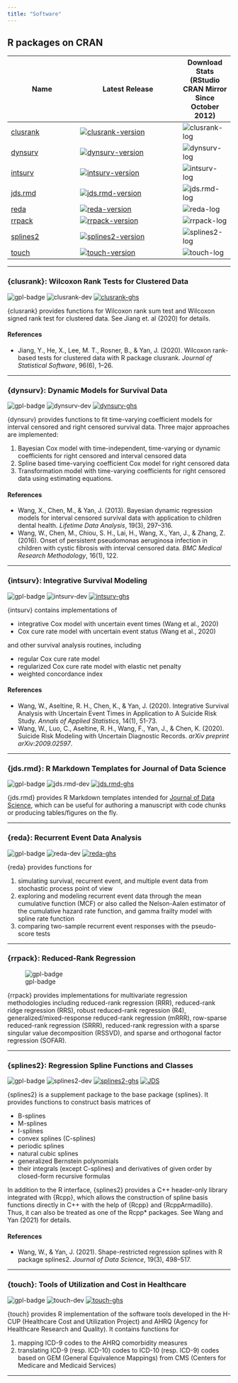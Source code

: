 ```yaml
---
title: "Software"
---
```


## R packages on CRAN

<div id="pre-r-pkg-table"></div>

| Name                          | Latest Release                               | Download Stats (RStudio CRAN Mirror Since October 2012) |
|-------------------------------|----------------------------------------------|-----------------------|
| [clusrank](#clusrank)         | [![clusrank-version]][clusrank-cran]         | ![clusrank-log]       |
| [dynsurv](#dynsurv)           | [![dynsurv-version]][dynsurv-cran]           | ![dynsurv-log]        |
| [intsurv](#intsurv)           | [![intsurv-version]][intsurv-cran]           | ![intsurv-log]        |
| [jds.rmd](#jds.rmd)           | [![jds.rmd-version]][jds.rmd-cran]           | ![jds.rmd-log]        |
| [reda](#reda)                 | [![reda-version]][reda-cran]                 | ![reda-log]           |
| [rrpack](#rrpack)             | [![rrpack-version]][rrpack-cran]             | ![rrpack-log]         |
| [splines2](#splines2)         | [![splines2-version]][splines2-cran]         | ![splines2-log]       |
| [touch](#touch)               | [![touch-version]][touch-cran]               | ![touch-log]          |



<div id="r-pkg-details">

---

### {clusrank}: Wilcoxon Rank Tests for Clustered Data {#clusrank}

![gpl-badge] ![clusrank-dev] [![clusrank-ghs]][clusrank-gh]

{clusrank} provides functions for Wilcoxon rank sum test and
Wilcoxon signed rank test for clustered data.
See Jiang et. al (2020) for details.

#### References

- Jiang, Y., He, X., Lee, M. T., Rosner, B., & Yan, J. (2020). Wilcoxon
  rank-based tests for clustered data with R package clusrank. *Journal of
  Statistical Software*, 96(6), 1–26.

---

### {dynsurv}: Dynamic Models for Survival Data {#dynsurv}

![gpl-badge] ![dynsurv-dev] [![dynsurv-ghs]][dynsurv-gh]

{dynsurv} provides functions to fit time-varying coefficient models for
interval censored and right censored survival data. Three major approaches are
implemented:

1. Bayesian Cox model with time-independent, time-varying or dynamic
   coefficients for right censored and interval censored data
1. Spline based time-varying coefficient Cox model for right censored data
1. Transformation model with time-varying coefficients for right censored data
   using estimating equations.

#### References

- Wang, X., Chen, M., & Yan, J. (2013). Bayesian dynamic regression models for
  interval censored survival data with application to children dental
  health. *Lifetime Data Analysis*, 19(3), 297–316.
- Wang, W., Chen, M., Chiou, S. H., Lai, H., Wang, X., Yan, J., & Zhang,
  Z. (2016). Onset of persistent pseudomonas aeruginosa infection in children
  with cystic fibrosis with interval censored data. *BMC Medical Research
  Methodology*, 16(1), 122.

---

### {intsurv}: Integrative Survival Modeling {#intsurv}
![gpl-badge] ![intsurv-dev] [![intsurv-ghs]][intsurv-gh]

{intsurv} contains implementations of

- integrative Cox model with uncertain event times (Wang et al., 2020)
- Cox cure rate model with uncertain event status (Wang et al., 2020)

and other survival analysis routines, including

- regular Cox cure rate model
- regularized Cox cure rate model with elastic net penalty
- weighted concordance index

#### References

- Wang, W., Aseltine, R. H., Chen, K., & Yan, J. (2020). Integrative Survival
  Analysis with Uncertain Event Times in Application to A Suicide Risk
  Study. *Annals of Applied Statistics*, 14(1), 51-73.
- Wang, W., Luo, C., Aseltine, R. H., Wang, F., Yan, J., & Chen,
  K. (2020). Suicide Risk Modeling with Uncertain Diagnostic Records. *arXiv
  preprint arXiv:2009.02597*.

---

### {jds.rmd}: R Markdown Templates for Journal of Data Science {#jds.rmd}

![gpl-badge] ![jds.rmd-dev] [![jds.rmd-ghs]][jds.rmd-gh]

{jds.rmd} provides R Markdown templates intended for
[Journal of Data Science][jds-url], which can be useful for authoring
a manuscript with code chunks or producing tables/figures on the fly.

---

### {reda}: Recurrent Event Data Analysis {#reda}

![gpl-badge] ![reda-dev] [![reda-ghs]][reda-gh]

{reda} provides functions for

1. simulating survival, recurrent event, and multiple event data from
   stochastic process point of view
2. exploring and modeling recurrent event data through the mean cumulative
   function (MCF) or also called the Nelson-Aalen estimator of the cumulative
   hazard rate function, and gamma frailty model with spline rate function
3. comparing two-sample recurrent event responses with the pseudo-score tests

---

### {rrpack}: Reduced-Rank Regression {#rrpack}

![gpl-badge]

{rrpack} provides implementations for multivariate regression methodologies
including reduced-rank regression (RRR), reduced-rank ridge regression (RRS),
robust reduced-rank regression (R4), generalized/mixed-response reduced-rank
regression (mRRR), row-sparse reduced-rank regression (SRRR), reduced-rank
regression with a sparse singular value decomposition (RSSVD), and sparse and
orthogonal factor regression (SOFAR).

---

### {splines2}: Regression Spline Functions and Classes {#splines2}

![gpl-badge] ![splines2-dev] [![splines2-ghs]][splines2-gh] [![JDS](https://img.shields.io/badge/JDS-10.6339%2F21--JDS1020-brightgreen)](https://doi.org/10.6339/21-JDS1020)

{splines2} is a supplement package to the base package {splines}.
It provides functions to construct basis matrices of

- B-splines
- M-splines
- I-splines
- convex splines (C-splines)
- periodic splines
- natural cubic splines
- generalized Bernstein polynomials
- their integrals (except C-splines) and derivatives of given order by
  closed-form recursive formulas

In addition to the R interface, {splines2} provides a C++ header-only
library integrated with {Rcpp}, which allows the construction of
spline basis functions directly in C++ with the help of {Rcpp} and
{RcppArmadillo}.
Thus, it can also be treated as one of the Rcpp\* packages.
See Wang and Yan (2021) for details.

#### References

- Wang, W., & Yan, J. (2021). Shape-restricted regression splines with R package
  splines2. *Journal of Data Science*, 19(3), 498–517.

---

### {touch}: Tools of Utilization and Cost in Healthcare {#touch}

![gpl-badge] ![touch-dev] [![touch-ghs]][touch-gh]

{touch} provides R implementation of the software tools developed in the
H-CUP (Healthcare Cost and Utilization Project) and AHRQ (Agency for
Healthcare Research and Quality).
It contains functions for

1. mapping ICD-9 codes to the AHRQ comorbidity measures
1. translating ICD-9 (resp. ICD-10) codes to ICD-10 (resp. ICD-9) codes based
   on GEM (General Equivalence Mappings) from CMS (Centers for Medicare and
   Medicaid Services)

---

</div>

[abclass-cran]: https://CRAN.R-project.org/package=abclass
[abclass-version]: https://www.r-pkg.org/badges/version-last-release/abclass
[abclass-log]: https://cranlogs.r-pkg.org/badges/grand-total/abclass
[abclass-dev]: https://img.shields.io/github/last-commit/wenjie2wang/abclass
[abclass-gh]: https://github.com/wenjie2wang/abclass
[abclass-ghs]: https://img.shields.io/github/stars/wenjie2wang/abclass.svg?style=social&label=Star&maxAge=2592000

[clusrank-cran]: https://CRAN.R-project.org/package=clusrank
[clusrank-version]: https://www.r-pkg.org/badges/version-last-release/clusrank
[clusrank-log]: https://cranlogs.r-pkg.org/badges/grand-total/clusrank
[clusrank-dev]: https://img.shields.io/github/last-commit/wenjie2wang/clusrank
[clusrank-gh]: https://github.com/wenjie2wang/clusrank
[clusrank-ghs]: https://img.shields.io/github/stars/wenjie2wang/clusrank.svg?style=social&label=Star&maxAge=2592000

[dynsurv-cran]: https://CRAN.R-project.org/package=dynsurv
[dynsurv-version]: https://www.r-pkg.org/badges/version-last-release/dynsurv
[dynsurv-log]: https://cranlogs.r-pkg.org/badges/grand-total/dynsurv
[dynsurv-dev]: https://img.shields.io/github/last-commit/wenjie2wang/dynsurv
[dynsurv-gh]: https://github.com/wenjie2wang/dynsurv
[dynsurv-ghs]: https://img.shields.io/github/stars/wenjie2wang/dynsurv.svg?style=social&label=Star&maxAge=2592000

[formatBibtex-cran]: https://CRAN.R-project.org/package=formatBibtex
[formatBibtex-version]: https://www.r-pkg.org/badges/version-last-release/formatBibtex
[formatBibtex-log]: https://cranlogs.r-pkg.org/badges/grand-total/formatBibtex
[formatBibtex-dev]: https://img.shields.io/github/last-commit/wenjie2wang/formatBibtex
[formatBibtex-gh]: https://github.com/wenjie2wang/formatBibtex
[formatBibtex-ghs]: https://img.shields.io/github/stars/wenjie2wang/formatBibtex.svg?style=social&label=Star&maxAge=2592000

[intsurv-cran]: https://CRAN.R-project.org/package=intsurv
[intsurv-version]: https://www.r-pkg.org/badges/version-last-release/intsurv
[intsurv-log]: https://cranlogs.r-pkg.org/badges/grand-total/intsurv
[intsurv-dev]: https://img.shields.io/github/last-commit/wenjie2wang/intsurv
[intsurv-gh]: https://github.com/wenjie2wang/intsurv
[intsurv-ghs]: https://img.shields.io/github/stars/wenjie2wang/intsurv.svg?style=social&label=Star&maxAge=2592000

[jds.rmd-cran]: https://CRAN.R-project.org/package=jds.rmd
[jds.rmd-version]: https://www.r-pkg.org/badges/version-last-release/jds.rmd
[jds.rmd-log]: https://cranlogs.r-pkg.org/badges/grand-total/jds.rmd
[jds.rmd-dev]: https://img.shields.io/github/last-commit/wenjie2wang/jds.rmd
[jds.rmd-gh]: https://github.com/wenjie2wang/jds.rmd
[jds.rmd-ghs]: https://img.shields.io/github/stars/wenjie2wang/jds.rmd.svg?style=social&label=Star&maxAge=2592000

[reda-cran]: https://CRAN.R-project.org/package=reda
[reda-version]: https://www.r-pkg.org/badges/version-last-release/reda
[reda-log]: https://cranlogs.r-pkg.org/badges/grand-total/reda
[reda-dev]: https://img.shields.io/github/last-commit/wenjie2wang/reda
[reda-gh]: https://github.com/wenjie2wang/reda
[reda-ghs]: https://img.shields.io/github/stars/wenjie2wang/reda.svg?style=social&label=Star&maxAge=2592000

[rrpack-cran]: https://CRAN.R-project.org/package=rrpack
[rrpack-version]: https://www.r-pkg.org/badges/version-last-release/rrpack
[rrpack-log]: https://cranlogs.r-pkg.org/badges/grand-total/rrpack

[splines2-cran]: https://CRAN.R-project.org/package=splines2
[splines2-version]: https://www.r-pkg.org/badges/version-last-release/splines2
[splines2-log]: https://cranlogs.r-pkg.org/badges/grand-total/splines2
[splines2-dev]: https://img.shields.io/github/last-commit/wenjie2wang/splines2
[splines2-gh]: https://github.com/wenjie2wang/splines2
[splines2-ghs]: https://img.shields.io/github/stars/wenjie2wang/splines2.svg?style=social&label=Star&maxAge=2592000

[touch-cran]: https://CRAN.R-project.org/package=touch
[touch-version]: https://www.r-pkg.org/badges/version-last-release/touch
[touch-log]: https://cranlogs.r-pkg.org/badges/grand-total/touch
[touch-dev]: https://img.shields.io/github/last-commit/wenjie2wang/touch
[touch-gh]: https://github.com/wenjie2wang/touch
[touch-ghs]: https://img.shields.io/github/stars/wenjie2wang/touch.svg?style=social&label=Star&maxAge=2592000

[touchpy-dev]: https://img.shields.io/github/last-commit/wenjie2wang/touchpy
[touchpy-gh]: https://github.com/wenjie2wang/touchpy
[touchpy-ghs]: https://img.shields.io/github/stars/wenjie2wang/touchpy.svg?style=social&label=Star&maxAge=2592000

[gpl-badge]: https://img.shields.io/badge/License-GPL-blue.svg
[jds-url]: https://jds-online.org
